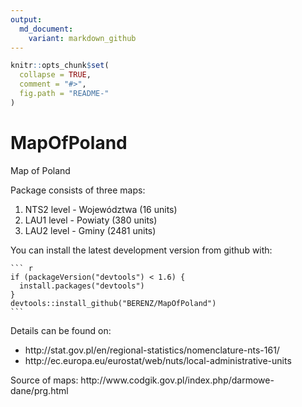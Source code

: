 ```yaml
---
output:
  md_document:
    variant: markdown_github
---
```


<!-- README.md is generated from README.Rmd. Please edit that file -->

```r
knitr::opts_chunk$set(
  collapse = TRUE,
  comment = "#>",
  fig.path = "README-"
)
```

# MapOfPoland

Map of Poland

Package consists of three maps:

1. NTS2 level - Województwa (16 units)
2. LAU1 level - Powiaty (380 units)
3. LAU2 level - Gminy (2481 units)

You can install the latest development version from github with:

    ``` r
    if (packageVersion("devtools") < 1.6) {
      install.packages("devtools")
    }
    devtools::install_github("BERENZ/MapOfPoland")
    ```

Details can be found on:

* http://stat.gov.pl/en/regional-statistics/nomenclature-nts-161/
* http://ec.europa.eu/eurostat/web/nuts/local-administrative-units

Source of maps: http://www.codgik.gov.pl/index.php/darmowe-dane/prg.html